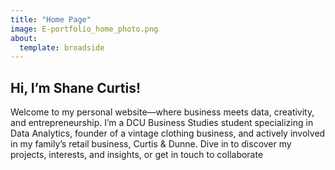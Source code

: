 ```yaml
---
title: "Home Page"
image: E-portfolio_home_photo.png
about:
  template: broadside
---
```


## Hi, I'm Shane Curtis!

Welcome to my personal website—where business meets data, creativity, and entrepreneurship. I'm a DCU Business Studies student specializing in Data Analytics, founder of a vintage clothing business, and actively involved in my family's retail business, Curtis & Dunne. Dive in to discover my projects, interests, and insights, or get in touch to collaborate


